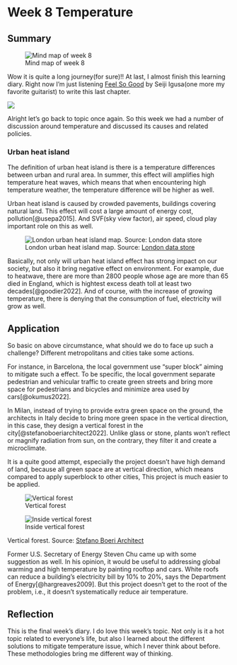 # Week 8 Temperature {#sec-chap8}

## Summary

![Mind map of week 8](./mind_img/Week-8.jpg){#fig-mind8}

Wow it is quite a long journey(for sure)!! At last, I almost finish this learning diary. Right now I'm just listening [Feel So Good](https://www.youtube.com/watch?v=u-H_DZKzdGU) by Seiji Igusa(one more my favorite guitarist) to write this last chapter.

![](./img/final.png)

Alright let's go back to topic once again. So this week we had a number of discussion around temperature and discussed its causes and related policies.

### Urban heat island

The definition of urban heat island is there is a temperature differences between urban and rural area. In summer, this effect will amplifies high temperature heat waves, which means that when encountering high temperature weather, the temperature difference will be higher as well.

Urban heat island is caused by crowded pavements, buildings covering natural land. This effect will cost a large amount of energy cost, pollution[@usepa2015]. And SVF(sky view factor), air speed, cloud play important role on this as well.

![London urban heat island map. Source: [London data store](https://data.london.gov.uk/dataset/london-s-urban-heat-island)](./img/heat.gif){#fig-heat}

Basically, not only will urban heat island effect has strong impact on our society, but also it bring negative effect on environment. For example, due to heatwave, there are more than 2800 people whose age are more than 65 died in England, which is hightest excess death toll at least two decades[@goodier2022]. And of course, with the increase of growing temperature, there is denying that the consumption of fuel, electricity will grow as well.

## Application

So basic on above circumstance, what should we do to face up such a challenge? Different metropolitans and cities take some actions.

For instance, in Barcelona, the local government use "super block" aiming to mitigate such a effect. To be specific, the local government separate pedestrian and vehicular traffic to create green streets and bring more space for pedestrians and bicycles and minimize area used by cars[@okumus2022].

In Milan, instead of trying to provide extra green space on the ground, the architects in Italy decide to bring more green space in the vertical direction, in this case, they design a vertical forest in the city[@stefanoboeriarchitect2022]. Unlike glass or stone, plants won't reflect or magnify radiation from sun, on the contrary, they filter it and create a microclimate.

It is a quite good attempt, especially the project doesn't have high demand of land, because all green space are at vertical direction, which means compared to apply superblock to other cities, This project is much easier to be applied.

::: {#fig-vf layout-ncol="2"}
![Vertical forest](./img/vf1.jpg){#fig-vf1}

![Inside vertical forest](./img/vf2.jpg){#fig-vf2}

Vertical forest. Source: [Stefano Boeri Architect](https://www.stefanoboeriarchitetti.net/en/project/vertical-forest/)
:::

Former U.S. Secretary of Energy Steven Chu came up with some suggestion as well. In his opinion, it would be useful to addressing global warming and high temperature by painting rooftop and cars. White roofs can reduce a building's electricity bill by 10% to 20%, says the Department of Energy[@hargreaves2009]. But this project doesn't get to the root of the problem, i.e., it doesn't systematically reduce air temperature.

## Reflection

This is the final week's diary. I do love this week's topic. Not only is it a hot topic related to everyone's life, but also I learned about the different solutions to mitigate temperature issue, which I never think about before. These methodologies bring me different way of thinking.
